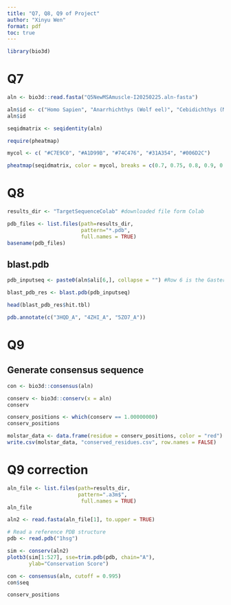 ```yaml
---
title: "Q7, Q8, Q9 of Project"
author: "Xinyu Wen"
format: pdf
toc: true
---
```


```r
library(bio3d)
```

# Q7
```r
aln <- bio3d::read.fasta("Q5NewMSAmuscle-I20250225.aln-fasta")
```

```r
aln$id <- c("Homo Sapien", "Anarrhichthys (Wolf eel)", "Cebidichthys (Monkeyface prickleback)", "Sander (Zander)", "Anoplopoma (Sablefish)", "Gasterosteus (Three-spined stickleback)", "Pungitius (Ninespine stickleback)")
aln$id
```





```r
seqidmatrix <- seqidentity(aln)
```


```r
require(pheatmap)

mycol <- c( "#C7E9C0", "#A1D99B", "#74C476", "#31A354", "#006D2C")

pheatmap(seqidmatrix, color = mycol, breaks = c(0.7, 0.75, 0.8, 0.9, 0.95, 1), legend_breaks = c(0.7, 0.75, 0.8, 0.9, 0.95, 1))
```


# Q8

```r
results_dir <- "TargetSequenceColab" #downloaded file form Colab
```

```r
pdb_files <- list.files(path=results_dir,
                        pattern="*.pdb",
                        full.names = TRUE)
basename(pdb_files)
```

## blast.pdb
```r
pdb_inputseq <- paste0(aln$ali[6,], collapse = "") #Row 6 is the Gasterosteus sequence. Collapse change them from characters "E", "R", "G", "S"... to "ERGSAKRRTAS..."

blast_pdb_res <- blast.pdb(pdb_inputseq)

head(blast_pdb_res$hit.tbl)
```

```r
pdb.annotate(c("3HQD_A", "4ZHI_A", "5ZO7_A"))
```


# Q9

## Generate consensus sequence
```r
con <- bio3d::consensus(aln)

conserv <- bio3d::conserv(x = aln)
conserv
```

```r
conserv_positions <- which(conserv == 1.00000000)
conserv_positions
```

```r
molstar_data <- data.frame(residue = conserv_positions, color = "red") 
write.csv(molstar_data, "conserved_residues.csv", row.names = FALSE)
```

# Q9 correction

```r
aln_file <- list.files(path=results_dir,
                       pattern=".a3m$",
                        full.names = TRUE)
aln_file
```

```r
aln2 <- read.fasta(aln_file[1], to.upper = TRUE)
```
```r
# Read a reference PDB structure
pdb <- read.pdb("1hsg")
```


```r
sim <- conserv(aln2)
plotb3(sim[1:527], sse=trim.pdb(pdb, chain="A"),
       ylab="Conservation Score")
```
```r
con <- consensus(aln, cutoff = 0.995)
con$seq
```

```r
conserv_positions
```

